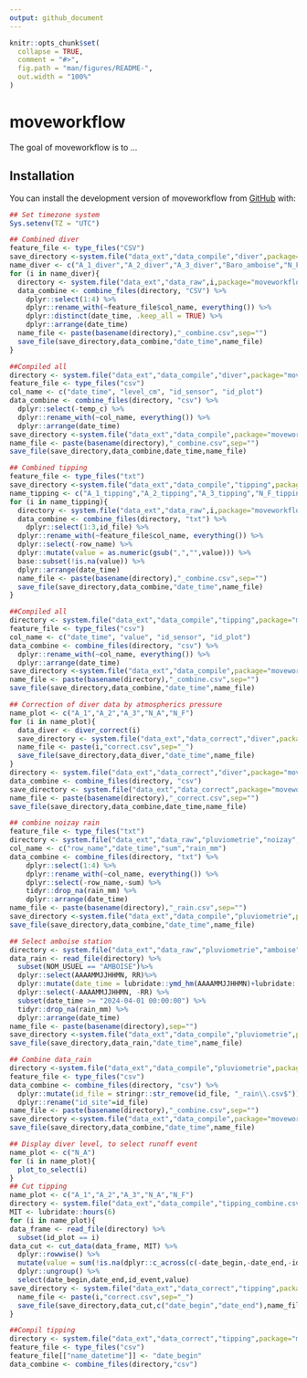 ```yaml
---
output: github_document
---
```


<!-- README.md is generated from README.Rmd. Please edit that file -->

```r
knitr::opts_chunk$set(
  collapse = TRUE,
  comment = "#>",
  fig.path = "man/figures/README-",
  out.width = "100%"
)
```

# moveworkflow

<!-- badges: start -->
<!-- badges: end -->

The goal of moveworkflow is to ...

## Installation

You can install the development version of moveworkflow from [GitHub](https://github.com/) with:


``` r
## Set timezone system
Sys.setenv(TZ = "UTC")

## Combined diver
feature_file <- type_files("CSV")
save_directory <-system.file("data_ext","data_compile","diver",package="moveworkflow", mustWork=TRUE)
name_diver <- c("A_1_diver","A_2_diver","A_3_diver","Baro_amboise","N_F_diver","N_A_diver","Baro_noizay")
for (i in name_diver){
  directory <- system.file("data_ext","data_raw",i,package="moveworkflow", mustWork=TRUE)
  data_combine <- combine_files(directory, "CSV") %>% 
    dplyr::select(1:4) %>% 
    dplyr::rename_with(~feature_file$col_name, everything()) %>%
    dplyr::distinct(date_time, .keep_all = TRUE) %>% 
    dplyr::arrange(date_time)
  name_file <- paste(basename(directory),"_combine.csv",sep="")
  save_file(save_directory,data_combine,"date_time",name_file)
}

##Compiled all
directory <- system.file("data_ext","data_compile","diver",package="moveworkflow", mustWork=TRUE)
feature_file <- type_files("csv")
col_name <- c("date_time", "level_cm", "id_sensor", "id_plot")
data_combine <- combine_files(directory, "csv") %>% 
  dplyr::select(-temp_c) %>% 
  dplyr::rename_with(~col_name, everything()) %>% 
  dplyr::arrange(date_time)
save_directory <-system.file("data_ext","data_compile",package="moveworkflow", mustWork=TRUE)
name_file <- paste(basename(directory),"_combine.csv",sep="")
save_file(save_directory,data_combine,date_time,name_file)
```

``` r
## Combined tipping
feature_file <- type_files("txt")
save_directory <-system.file("data_ext","data_compile","tipping",package="moveworkflow", mustWork=TRUE)
name_tipping <- c("A_1_tipping","A_2_tipping","A_3_tipping","N_F_tipping","N_A_tipping")
for (i in name_tipping){
  directory <- system.file("data_ext","data_raw",i,package="moveworkflow", mustWork=TRUE)
  data_combine <- combine_files(directory, "txt") %>% 
    dplyr::select(1:3,id_file) %>% 
  dplyr::rename_with(~feature_file$col_name, everything()) %>%
  dplyr::select(-row_name) %>% 
  dplyr::mutate(value = as.numeric(gsub(",","",value))) %>%
  base::subset(!is.na(value)) %>% 
  dplyr::arrange(date_time)
  name_file <- paste(basename(directory),"_combine.csv",sep="")
  save_file(save_directory,data_combine,"date_time",name_file)
}

##Compiled all
directory <- system.file("data_ext","data_compile","tipping",package="moveworkflow", mustWork=TRUE)
feature_file <- type_files("csv")
col_name <- c("date_time", "value", "id_sensor", "id_plot")
data_combine <- combine_files(directory, "csv") %>% 
  dplyr::rename_with(~col_name, everything()) %>% 
  dplyr::arrange(date_time)
save_directory <-system.file("data_ext","data_compile",package="moveworkflow", mustWork=TRUE)
name_file <- paste(basename(directory),"_combine.csv",sep="")
save_file(save_directory,data_combine,"date_time",name_file)
```

``` r
## Correction of diver data by atmospherics pressure
name_plot <- c("A_1","A_2","A_3","N_A","N_F")
for (i in name_plot){
  data_diver <- diver_correct(i)
  save_directory <- system.file("data_ext","data_correct","diver",package="moveworkflow", mustWork=TRUE)
  name_file <- paste(i,"correct.csv",sep="_")
  save_file(save_directory,data_diver,"date_time",name_file)
}
directory <- system.file("data_ext","data_correct","diver",package="moveworkflow",mustWork=TRUE)
data_combine <- combine_files(directory, "csv")
save_directory <- system.file("data_ext","data_correct",package="moveworkflow",mustWork=TRUE)
name_file <- paste(basename(directory),"_correct.csv",sep="")
save_file(save_directory,data_combine,date_time,name_file)
```

``` r
## combine noizay rain
feature_file <- type_files("txt")
directory <- system.file("data_ext","data_raw","pluviometrie","noizay",package="moveworkflow", mustWork=TRUE)
col_name <- c("row_name","date_time","sum","rain_mm")
data_combine <- combine_files(directory, "txt") %>%  
    dplyr::select(1:4) %>% 
    dplyr::rename_with(~col_name, everything()) %>% 
    dplyr::select(-row_name,-sum) %>% 
    tidyr::drop_na(rain_mm) %>% 
    dplyr::arrange(date_time)
name_file <- paste(basename(directory),"_rain.csv",sep="")
save_directory <-system.file("data_ext","data_compile","pluviometrie",package="moveworkflow", mustWork=TRUE)
save_file(save_directory,data_combine,"date_time",name_file)

## Select amboise station
directory <- system.file("data_ext","data_raw","pluviometrie","amboise","amboise_rain.csv",package="moveworkflow", mustWork=TRUE)
data_rain <- read_file(directory) %>% 
  subset(NOM_USUEL == "AMBOISE")%>% 
  dplyr::select(AAAAMMJJHHMN, RR)%>%
  dplyr::mutate(date_time = lubridate::ymd_hm(AAAAMMJJHHMN)+lubridate::hours(1), rain_mm=RR)%>%
  dplyr::select(-AAAAMMJJHHMN, -RR) %>%
  subset(date_time >= "2024-04-01 00:00:00") %>% 
  tidyr::drop_na(rain_mm) %>% 
  dplyr::arrange(date_time)
name_file <- paste(basename(directory),sep="")
save_directory <-system.file("data_ext","data_compile","pluviometrie",package="moveworkflow", mustWork=TRUE)
save_file(save_directory,data_rain,"date_time",name_file)

## Combine data_rain
directory <-system.file("data_ext","data_compile","pluviometrie",package="moveworkflow", mustWork=TRUE)
feature_file <- type_files("csv")
data_combine <- combine_files(directory, "csv") %>% 
  dplyr::mutate(id_file = stringr::str_remove(id_file, "_rain\\.csv$")) %>% 
  dplyr::rename("id_site"=id_file)
name_file <- paste(basename(directory),"_combine.csv",sep="")
save_directory <-system.file("data_ext","data_compile",package="moveworkflow", mustWork=TRUE)
save_file(save_directory,data_combine,"date_time",name_file)
```

``` r
## Display diver level, to select runoff event
name_plot <- c("N_A")
for (i in name_plot){
  plot_to_select(i)
}
## Cut tipping
name_plot <- c("A_1","A_2","A_3","N_A","N_F")
directory <- system.file("data_ext","data_compile","tipping_combine.csv",package="moveworkflow", mustWork=TRUE)
MIT <- lubridate::hours(6)
for (i in name_plot){
data_frame <- read_file(directory) %>%
  subset(id_plot == i)
data_cut <- cut_data(data_frame, MIT) %>% 
  dplyr::rowwise() %>%
  mutate(value = sum(!is.na(dplyr::c_across(c(-date_begin,-date_end,-id_event,-value))))) %>%
  dplyr::ungroup() %>% 
  select(date_begin,date_end,id_event,value)
save_directory <- system.file("data_ext","data_correct","tipping",package="moveworkflow", mustWork=TRUE)
  name_file <- paste(i,"correct.csv",sep="_")
  save_file(save_directory,data_cut,c("date_begin","date_end"),name_file)
}

##Compil tipping
directory <- system.file("data_ext","data_correct","tipping",package="moveworkflow", mustWork=TRUE)
feature_file <- type_files("csv")
feature_file[["name_datetime"]] <- "date_begin"
data_combine <- combine_files(directory,"csv")
```
